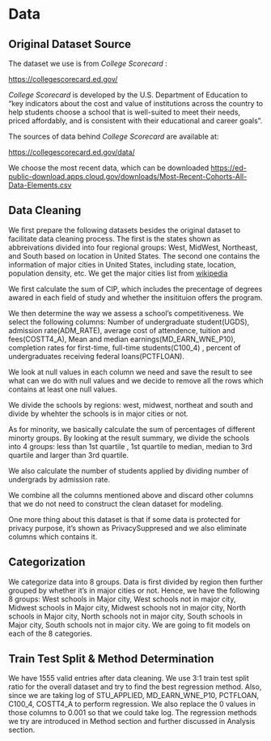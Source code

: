 
# Data

## Original Dataset Source

The dataset we use is from _College Scorecard_ :

[https://collegescorecard.ed.gov/](https://collegescorecard.ed.gov/)

_College Scorecard_ is developed by the U.S. Department of Education to "key indicators about the cost and value of institutions across the country to help students choose a school that is well-suited to meet their needs, priced affordably, and is consistent with their educational and career goals".

The sources of data behind _College Scorecard_ are available at:

[https://collegescorecard.ed.gov/data/](https://collegescorecard.ed.gov/data/)

We choose the most recent data, which can be downloaded [https://ed-public-download.apps.cloud.gov/downloads/Most-Recent-Cohorts-All-Data-Elements.csv](https://ed-public-download.apps.cloud.gov/downloads/Most-Recent-Cohorts-All-Data-Elements.csv)

## Data Cleaning

We first prepare the following datasets besides the original dataset to facilitate data cleaning process. The first is the states shown as abbreivations divided into four regional groups: West, MidWest, Northeast, and South based on location in United States. The second one contains the information of major cities in United States, including state, location, population density, etc. We get the major cities list from [wikipedia](https://en.wikipedia.org/wiki/List_of_United_States_cities_by_population)

We first calculate the sum of CIP, which includes the precentage of degrees awared in each field of study and whether the insitituion offers the program.

We then determine the way we assess a school's competitiveness. We select the following columns: Number of undergraduate student(UGDS), admission rate(ADM_RATE), average cost of attendence, tuition and fees(COSTT4_A), Mean and median earnings(MD_EARN_WNE_P10), completion rates for first-time, full-time students(C100_4) , percent of undergraduates receiving federal loans(PCTFLOAN).

We look at null values in each column we need and save the result to see what can we do with null values and we decide to remove all the rows which contains at least one null values.

We divide the schools by regions: west, midwest, northeat and south and divide by whehter the schools is in major cities or not.

As for minority, we basically calculate the sum of percentages of different minorty groups. By looking at the result summary, we divide the schools into 4 groups: less than 1st quartile , 1st quartile to median, median to 3rd quartile and larger than 3rd quartile.

We also calculate the number of students applied by dividing number of undergrads by admission rate.

We combine all the columns mentioned above and discard other columns that we do not need to construct the clean dataset for modeling.

One more thing about this dataset is that if some data is protected for privacy purpose, it's shown as PrivacySuppresed and we also eliminate columns which contains it.

## Categorization

We categorize data into 8 groups. Data is first divided by region then further grouped by whether it's in major cities or not. Hence, we have the following 8 groups: West schools in Major city, West schools not in major city, Midwest schools in Major city, Midwest schools not in major city, North schools in Major city, North schools not in major city, South schools in Major city, South schools not in major city. We are going to fit models on each of the 8 categories.

## Train Test Split & Method Determination

We have 1555 valid entries after data cleaning. We use 3:1 train test split ratio for the overall dataset and try to find the best regression method. Also, since we are taking log of STU_APPLIED, MD_EARN_WNE_P10, PCTFLOAN, C100_4, COSTT4_A to perform regression. We also replace the 0 values in those columns to 0.001 so that we could take log. The regression methods we try are introduced in Method section and further discussed in Analysis section.